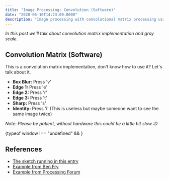 ```yaml
---
title: "Image Processing: Convolution (Software)"
date: "2020-06-16T14:23:00.0000"
description: "Image processing with convolutional matrix processing using p5js"
---
```


_In this post we'll talk about convolution matrix implementation and gray scale._


## Convolution Matrix (Software)

This is a convolution matrix implementation, don't know how to use it? Let's talk about it.

- __Box Blur:__ Press 'v'
- __Edge 1:__ Press 'e'
- __Edge 2:__ Press 'r'
- __Edge 3:__ Press 't'
- __Sharp:__ Press 's'
- __Identity:__ Press 'i' (This is useless but maybe someone want to see the same image twice)

_Note: Please be patient, without hardware this could be a little bit slow :D_

<div>{typeof window !== "undefined" && <ImageSketch />}</div>

## References

- [The sketch running in this entry](https://idmnyu.github.io/p5.js-image/Filters/index.html#bw)
- [Example from Ben Fry](https://github.com/processing/processing-video/blob/master/examples/Capture/AsciiVideo/AsciiVideo.pde)
- [Example from Processing Forum](https://forum.processing.org/two/discussion/6830/interpret-image-as-ascii-text)
